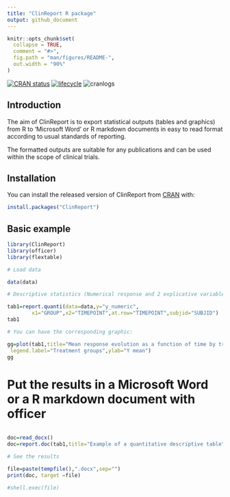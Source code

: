 ---
title: "ClinReport R package"
output: github_document
---

<!-- README.md is generated from README.Rmd. Please edit that file -->

```{r setup, include = FALSE}
knitr::opts_chunk$set(
  collapse = TRUE,
  comment = "#>",
  fig.path = "man/figures/README-",
  out.width = "90%"
)
```

[![CRAN status](https://www.r-pkg.org/badges/version/ClinReport)](https://cran.r-project.org/package=ClinReport) 
[![lifecycle](https://img.shields.io/badge/lifecycle-stable-brightgreen.svg)](https://www.tidyverse.org/lifecycle/#stable)
![cranlogs](http://cranlogs.r-pkg.org./badges/ClinReport)

## Introduction

The aim of ClinReport is to export statistical outputs (tables and graphics) from R to 'Microsoft Word' or
R markdown documents in easy to read format according to usual standards of reporting. 

The formatted outputs are suitable for any publications and can be used within the scope of clinical trials.

## Installation

You can install the released version of ClinReport from [CRAN](https://CRAN.R-project.org) with:

```r
install.packages("ClinReport")
```


## Basic example

```{r, include=T}

library(ClinReport)
library(officer)
library(flextable)

# Load data

data(data)

# Descriptive statistics (Numerical response and 2 explicative variables):

tab1=report.quanti(data=data,y="y_numeric",
		x1="GROUP",x2="TIMEPOINT",at.row="TIMEPOINT",subjid="SUBJID")
tab1

# You can have the corresponding graphic:

gg=plot(tab1,title="Mean response evolution as a function of time by treatment group",
 legend.label="Treatment groups",ylab="Y mean")
gg

```

# Put the results in a Microsoft Word or a R markdown document  with officer  


```r

doc=read_docx()
doc=report.doc(tab1,title="Example of a quantitative descriptive table",doc=doc) 

# See the results

file=paste(tempfile(),".docx",sep="")
print(doc, target =file)

#shell.exec(file)

```


